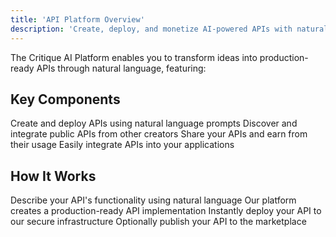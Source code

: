 ```yaml
---
title: 'API Platform Overview'
description: 'Create, deploy, and monetize AI-powered APIs with natural language'
---
```


The Critique AI Platform enables you to transform ideas into production-ready APIs through natural language, featuring:

## Key Components

<CardGroup cols={2}>
  <Card title="API Studio" icon="code" href="/api-platform/api-studio">
    Create and deploy APIs using natural language prompts
  </Card>
  
  <Card title="API Marketplace" icon="store" href="/api-platform/marketplace">
    Discover and integrate public APIs from other creators
  </Card>
  
  <Card title="Publishing" icon="upload" href="/api-platform/publishing">
    Share your APIs and earn from their usage
  </Card>
  
  <Card title="Integration" icon="puzzle" href="/api-platform/consuming">
    Easily integrate APIs into your applications
  </Card>
</CardGroup>

## How It Works

<Steps>
  <Step title="Design">
    Describe your API's functionality using natural language
  </Step>
  <Step title="Generate">
    Our platform creates a production-ready API implementation
  </Step>
  <Step title="Deploy">
    Instantly deploy your API to our secure infrastructure
  </Step>
  <Step title="Monetize">
    Optionally publish your API to the marketplace
  </Step>
</Steps> 